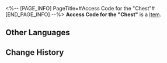 <%-- [PAGE_INFO]
PageTitle=#Access Code for the "Chest"#
[END_PAGE_INFO] --%>
{{Item Infobox
|title       = Access Code for the "Chest"
|id          = 140188
|image       = Item Access Code for the Chest.png
|type        = 
|invCategory = Missions
|rarity      = 3
|effect      = 
|description = An access code provided by a weird person. Go to Starskiff Haven and give it to Ziqiao. Maybe you'll get a pleasant surprise.
}}
'''Access Code for the "Chest"''' is a [[Item]].

==Other Languages==
{{Other Languages
|en   = Access Code for the "Chest"
|zhs  = 「宝箱」的取货码
|zht  = 「寶箱」的取貨碼
|ja   = 「宝箱」の受取コード
|ko   = 「보물상자」 수령 번호
|es   = Código de recogida del "cofre"
|fr   = Code d'accès au « Coffre »
|ru   = Код для получения сундука
|th   = รหัสรับ "หีบสมบัติ"
|vi   = Mã Nhận Rương
|de   = Zugangscode für die „Truhe“
|id   = Kode Pengambilan "Peti"
|pt   = Código de Acesso para o "Baú"
}}

==Change History==
{{Change History|2.0}}